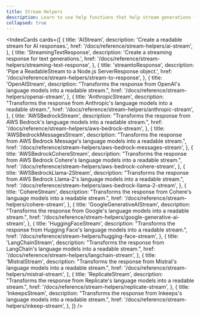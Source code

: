 ---
title: Stream Helpers
description: Learn to use help functions that help stream generations from different providers.
collapsed: true
---

<IndexCards
  cards={[
    {
      title: 'AIStream',
      description: 'Create a readable stream for AI responses.',
      href: '/docs/reference/stream-helpers/ai-stream',
    },
    {
      title: 'StreamingTextResponse',
      description: 'Create a streaming response for text generations.',
      href: '/docs/reference/stream-helpers/streaming-text-response',
    },
    {
      title: 'streamtoResponse',
      description: 'Pipe a ReadableStream to a Node.js ServerResponse object.',
      href: '/docs/reference/stream-helpers/stream-to-response',
    },
    {
      title: 'OpenAIStream',
      description:
        "Transforms the response from OpenAI's language models into a readable stream.",
      href: '/docs/reference/stream-helpers/openai-stream',
    },
    {
      title: 'AnthropicStream',
      description:
        "Transforms the response from Anthropic's language models into a readable stream.",
      href: '/docs/reference/stream-helpers/anthropic-stream',
    },
    {
      title: 'AWSBedrockStream',
      description:
        "Transforms the response from AWS Bedrock's language models into a readable stream.",
      href: '/docs/reference/stream-helpers/aws-bedrock-stream',
    },
    {
      title: 'AWSBedrockMessagesStream',
      description:
        "Transforms the response from AWS Bedrock Message's language models into a readable stream.",
      href: '/docs/reference/stream-helpers/aws-bedrock-messages-stream',
    },
    {
      title: 'AWSBedrockCohereStream',
      description:
        "Transforms the response from AWS Bedrock Cohere's language models into a readable stream.",
      href: '/docs/reference/stream-helpers/aws-bedrock-cohere-stream',
    },
    {
      title: 'AWSBedrockLlama-2Stream',
      description:
        "Transforms the response from AWS Bedrock Llama-2's language models into a readable stream.",
      href: '/docs/reference/stream-helpers/aws-bedrock-llama-2-stream',
    },
    {
      title: 'CohereStream',
      description:
        "Transforms the response from Cohere's language models into a readable stream.",
      href: '/docs/reference/stream-helpers/cohere-stream',
    },
    {
      title: 'GoogleGenerativeAIStream',
      description:
        "Transforms the response from Google's language models into a readable stream.",
      href: '/docs/reference/stream-helpers/google-generative-ai-stream',
    },
    {
      title: 'HuggingFaceStream',
      description:
        "Transforms the response from Hugging Face's language models into a readable stream.",
      href: '/docs/reference/stream-helpers/hugging-face-stream',
    },
    {
      title: 'LangChainStream',
      description:
        "Transforms the response from LangChain's language models into a readable stream.",
      href: '/docs/reference/stream-helpers/langchain-stream',
    },
    {
      title: 'MistralStream',
      description:
        "Transforms the response from Mistral's language models into a readable stream.",
      href: '/docs/reference/stream-helpers/mistral-stream',
    },
    {
      title: 'ReplicateStream',
      description:
        "Transforms the response from Replicate's language models into a readable stream.",
      href: '/docs/reference/stream-helpers/replicate-stream',
    },
    {
      title: 'InkeepsStream',
      description:
        "Transforms the response from Inkeeps's language models into a readable stream.",
      href: '/docs/reference/stream-helpers/inkeep-stream',
    },
  ]}
/>
